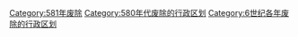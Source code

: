 [[Category:581年废除|Category:581年废除]]
[[Category:580年代废除的行政区划|Category:580年代废除的行政区划]]
[[Category:6世纪各年废除的行政区划|Category:6世纪各年废除的行政区划]]